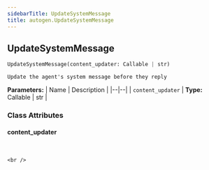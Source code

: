```yaml
---
sidebarTitle: UpdateSystemMessage
title: autogen.UpdateSystemMessage
---
```

<h2 id="autogen.UpdateSystemMessage" class="doc doc-heading">
    <code class="doc-symbol doc-symbol-heading doc-symbol-class"></code>
    <span class="doc doc-object-name doc-class-name">UpdateSystemMessage</span>
</h2>

```python
UpdateSystemMessage(content_updater: Callable | str)
```

    Update the agent's system message before they reply

<b>Parameters:</b>
| Name | Description |
|--|--|
| `content_updater` | **Type:** Callable \| str |

### Class Attributes

<code class="doc-symbol doc-symbol-heading doc-symbol-attribute"></code>
#### content_updater
<br />

    <br />